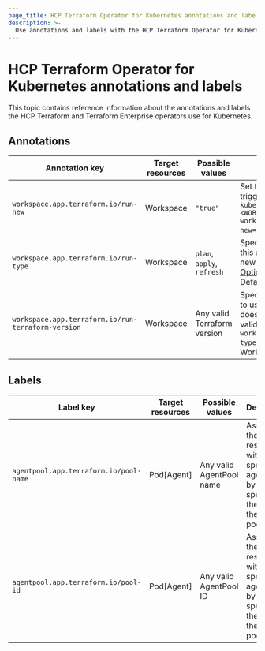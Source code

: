 ```yaml
---
page_title: HCP Terraform Operator for Kubernetes annotations and labels
description: >-
  Use annotations and labels with the HCP Terraform Operator for Kubernetes to manage Terraform runs.
---
```


# HCP Terraform Operator for Kubernetes annotations and labels

This topic contains reference information about the annotations and labels the HCP Terraform and Terraform Enterprise operators use for Kubernetes.

## Annotations

| Annotation key | Target resources | Possible values | Description |
| --- | --- | --- | --- |
| `workspace.app.terraform.io/run-new` | Workspace | `"true"` | Set this annotation to `"true"` to trigger a new run. Example: `kubectl annotate workspace <WORKSPACE-NAME> workspace.app.terraform.io/run-new="true"`. |
| `workspace.app.terraform.io/run-type` | Workspace | `plan`, `apply`, `refresh` | Specifies the run type. Changing this annotation does not start a new run. Refer to [Run Modes and Options](/terraform/cloud-docs/workspaces/run/modes-and-options) for more information. Defaults to `"plan"`. |
| `workspace.app.terraform.io/run-terraform-version` | Workspace | Any valid Terraform version | Specifies the Terraform version to use. Changing this annotation does not start a new run. Only valid when the annotation `workspace.app.terraform.io/run-type` is set to `plan`. Defaults to the Workspace version. |

## Labels

| Label key | Target resources | Possible values | Description |
| --- | --- | --- | --- |
| `agentpool.app.terraform.io/pool-name` | Pod[Agent] | Any valid AgentPool name | Associate the resource with a specific agent pool by specifying the name of the agent pool. |
| `agentpool.app.terraform.io/pool-id` | Pod[Agent] | Any valid AgentPool ID | Associate the resource with a specific agent pool by specifying the ID of the agent pool. |
